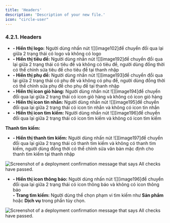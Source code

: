 ```yaml
---
title: 'Headers'
description: 'Description of your new file.'
icon: "circle-user"
---
```

### **4.2.1. Headers** 

* **\- Hiển thị logo:** Người dùng nhấn nút ![][image102]để chuyển đổi qua lại giữa 2 trạng thái có logo và không có logo  
* **\- Hiển thị tiêu đề:** Người dùng nhấn nút ![][image192]để chuyển đổi qua lại giữa 2 trạng thái có tiêu đề và không có tiêu đề, người dùng đồng thời có thể chỉnh sửa tiêu đề cho tiêu đề tại thanh nhập  
* **\- Hiển thị phụ đề:** Người dùng nhấn nút ![][image193]để chuyển đổi qua lại giữa 2 trạng thái có phụ đề và không có phụ đề, người dùng đồng thời có thể chỉnh sửa phụ đề cho phụ đề tại thanh nhập  
* **\- Hiển thị icon giỏ hàng:** Người dùng nhấn nút ![][image194]để chuyển đổi qua lại giữa 2 trạng thái có icon giỏ hàng và không có icon giỏ hàng  
* **\- Hiển thị icon tin nhắn:** Người dùng nhấn nút ![][image195]để chuyển đổi qua lại giữa 2 trạng thái có icon tin nhắn và không có icon tin nhắn  
* **\- Hiển thị icon tìm kiếm:** Người dùng nhấn nút ![][image196]để chuyển đổi qua lại giữa 2 trạng thái có icon tìm kiếm và không có icon tìm kiếm

**Thanh tìm kiếm:**

* **\- Hiển thị thanh tìm kiếm:** Người dùng nhấn nút ![][image197]để chuyển đổi qua lại giữa 2 trạng thái có thanh tìm kiếm và không có thanh tìm kiếm, người dùng đồng thời có thể chỉnh sửa văn bản mặc định cho thanh tìm kiếm tại thanh nhập

<Frame caption="Điều chỉnh thanh tìm kiếm   ">
  <img
    src="https://aimini-upload.sgp1.digitaloceanspaces.com/image157_657e5f3196.png"
    alt="Screenshot of a deployment confirmation message that says All checks have passed."
    style={{ borderRadius:"0.5rem" }}
    title=""
  />
</Frame>


* **\- Hiển thị icon thông báo:** Người dùng nhấn nút ![][image196]để chuyển đổi qua lại giữa 2 trạng thái có icon thông báo và không có icon thông báo  
  **\- Trang tìm kiếm:** Người dùng thể chọn phạm vi tìm kiếm như **Sản phẩm** hoặc **Dịch vụ** trong phần tùy chọn.

<Frame caption="Điều chỉnh tùy chọn trang tìm kiếm  ">
  <img
    src="https://aimini-upload.sgp1.digitaloceanspaces.com/image231_4b9b45cb92.png"
    alt="Screenshot of a deployment confirmation message that says All checks have passed."
    style={{ borderRadius:"0.5rem" }}
    title=""
  />
</Frame>



